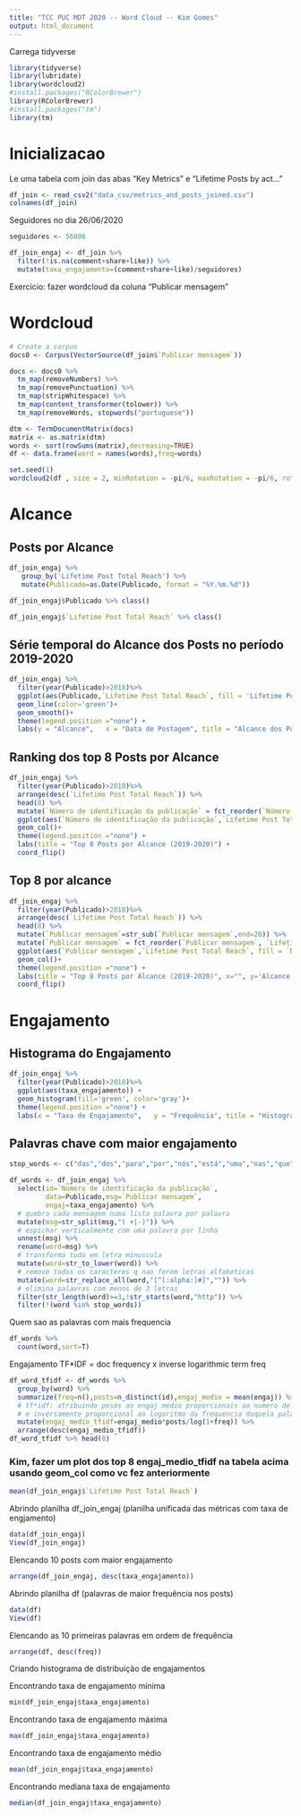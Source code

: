 ```yaml
---
title: "TCC PUC MDT 2020 -- Word Cloud -- Kim Gomes"
output: html_document
---
```


Carrega tidyverse

```r
library(tidyverse)
library(lubridate)
library(wordcloud2)
#install.packages("RColorBrewer")
library(RColorBrewer)
#install.packages("tm")
library(tm)
```

# Inicializacao

Le uma tabela com join das abas "Key Metrics" e "Lifetime Posts by act..."

```r
df_join <- read_csv2("data_csv/metrics_and_posts_joined.csv")
colnames(df_join)
```

Seguidores no dia 26/06/2020

```r
seguidores <- 56006
```

```r
df_join_engaj <- df_join %>% 
  filter(!is.na(comment+share+like)) %>% 
  mutate(taxa_engajamento=(comment+share+like)/seguidores)
```
Exercicio: fazer wordcloud da coluna "Publicar mensagem"

# Wordcloud

```r
# Create a corpus  
docs0 <- Corpus(VectorSource(df_join$`Publicar mensagem`))
```

```r
docs <- docs0 %>%
  tm_map(removeNumbers) %>%
  tm_map(removePunctuation) %>%
  tm_map(stripWhitespace) %>%
  tm_map(content_transformer(tolower)) %>%
  tm_map(removeWords, stopwords("portuguese"))
```

```r
dtm <- TermDocumentMatrix(docs) 
matrix <- as.matrix(dtm) 
words <- sort(rowSums(matrix),decreasing=TRUE) 
df <- data.frame(word = names(words),freq=words)
```


```r
set.seed(1)
wordcloud2(df , size = 2, minRotation = -pi/6, maxRotation = -pi/6, rotateRatio = 1)
```

# Alcance

## Posts por Alcance


```r
df_join_engaj %>%
   group_by('Lifetime Post Total Reach') %>%
   mutate(Publicado=as.Date(Publicado, format = "%Y.%m.%d"))
```


```r
df_join_engaj$Publicado %>% class()
```

```r
df_join_engaj$`Lifetime Post Total Reach` %>% class()
```

## Série temporal do Alcance dos Posts no período 2019-2020

```r
df_join_engaj %>% 
  filter(year(Publicado)>2018)%>% 
  ggplot(aes(Publicado,`Lifetime Post Total Reach`, fill = 'Lifetime Post Total Reach')) + 
  geom_line(color='green')+
  geom_smooth()+
  theme(legend.position ="none") + 
  labs(y = "Alcance",   x = "Data de Postagem", title = "Alcance dos Posts 2019-2020") 
```

## Ranking dos top 8 Posts por Alcance

```r
df_join_engaj %>% 
  filter(year(Publicado)>2018)%>%
  arrange(desc(`Lifetime Post Total Reach`)) %>% 
  head(8) %>%
  mutate(`Número de identificação da publicação` = fct_reorder(`Número de identificação da publicação`, `Lifetime Post Total Reach`)) %>%
  ggplot(aes(`Número de identificação da publicação`,`Lifetime Post Total Reach`, fill = `Número de identificação da publicação`)) + 
  geom_col()+
  theme(legend.position ="none") + 
  labs(title = "Top 8 Posts por Alcance (2019-2020)") +
  coord_flip()
```

## Top 8 por alcance

```r
df_join_engaj %>% 
  filter(year(Publicado)>2018)%>%
  arrange(desc(`Lifetime Post Total Reach`)) %>% 
  head(8) %>%
  mutate(`Publicar mensagem`=str_sub(`Publicar mensagem`,end=20)) %>% 
  mutate(`Publicar mensagem` = fct_reorder(`Publicar mensagem`, `Lifetime Post Total Reach`)) %>%
  ggplot(aes(`Publicar mensagem`,`Lifetime Post Total Reach`, fill = `Número de identificação da publicação`)) + 
  geom_col()+
  theme(legend.position ="none") + 
  labs(title = "Top 8 Posts por Alcance (2019-2020)", x="", y='Alcance') +
  coord_flip()
```

# Engajamento

## Histograma do Engajamento

```r
df_join_engaj %>% 
  filter(year(Publicado)>2018)%>% 
  ggplot(aes(taxa_engajamento)) + 
  geom_histogram(fill='green', color='gray')+
  theme(legend.position ="none") + 
  labs(x = "Taxa de Engajamento",   y = "Frequência", title = "Histograma da taxa de engajamento dos Posts 2019-2020") 
```

## Palavras chave com maior engajamento

```r
stop_words <- c("das","dos","para","por","nós","está","uma","nas","que","com","pra")
```


```r
df_words <- df_join_engaj %>%
  select(id=`Número de identificação da publicação`,
         data=Publicado,msg=`Publicar mensagem`,
         engaj=taxa_engajamento) %>%
  # quebra cada mensagem numa lista palavra por palavra
  mutate(msg=str_split(msg,"( +|-)")) %>%
  # espichar verticalmente com uma palavra por linha
  unnest(msg) %>%
  rename(word=msg) %>%
  # transforma tudo em letra minuscula
  mutate(word=str_to_lower(word)) %>%
  # remove todos os caracteres q nao forem letras alfabeticas
  mutate(word=str_replace_all(word,"[^[:alpha:]#]","")) %>%
  # elimina palavras com menos de 3 letras
  filter(str_length(word)>=3,!str_starts(word,"http")) %>%
  filter(!(word %in% stop_words))
```

Quem sao as palavras com mais frequencia

```r
df_words %>%
  count(word,sort=T)
```

Engajamento TF*IDF = doc frequency x inverse logarithmic term freq 

```r
df_word_tfidf <- df_words %>%
  group_by(word) %>%
  summarize(freq=n(),posts=n_distinct(id),engaj_medio = mean(engaj)) %>%
  # tf*idf: atribuindo pesos ao engaj medio proporcionais ao numero de posts distintos
  # e inversamente proporcional ao logaritmo da frequencia daquela palavra no geral.
  mutate(engaj_medio_tfidf=engaj_medio*posts/log(1+freq)) %>%
  arrange(desc(engaj_medio_tfidf))
df_word_tfidf %>% head(8)
```

### Kim, fazer um plot dos top 8 engaj_medio_tfidf na tabela acima usando geom_col como vc fez anteriormente


```r
mean(df_join_engaj$`Lifetime Post Total Reach`)
```


Abrindo planilha df_join_engaj (planilha unificada das métricas com taxa de engjamento)

```r
data(df_join_engaj)
View(df_join_engaj)
```

Elencando 10 posts com maior engajamento

```r
arrange(df_join_engaj, desc(taxa_engajamento)) 
```

Abrindo planilha df (palavras de maior frequência nos posts)

```r
data(df)
View(df)
```

Elencando as 10 primeiras palavras em ordem de frequência

```r
arrange(df, desc(freq)) 
```


Criando histograma de distribuição de engajamentos



Encontrando taxa de engajamento mínima

```r
min(df_join_engaj$taxa_engajamento)
```

Encontrando taxa de engajamento máxima

```r
max(df_join_engaj$taxa_engajamento)
```

Encontrando taxa de engajamento médio

```r
mean(df_join_engaj$taxa_engajamento)
```

Encontrando mediana taxa de engajamento 

```r
median(df_join_engaj$taxa_engajamento)
```

